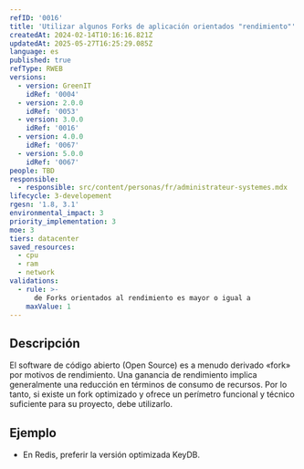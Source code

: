 ```yaml
---
refID: '0016'
title: 'Utilizar algunos Forks de aplicación orientados "rendimiento"'
createdAt: 2024-02-14T10:16:16.821Z
updatedAt: 2025-05-27T16:25:29.085Z
language: es
published: true
refType: RWEB
versions:
  - version: GreenIT
    idRef: '0004'
  - version: 2.0.0
    idRef: '0053'
  - version: 3.0.0
    idRef: '0016'
  - version: 4.0.0
    idRef: '0067'
  - version: 5.0.0
    idRef: '0067'
people: TBD
responsible:
  - responsible: src/content/personas/fr/administrateur-systemes.mdx
lifecycle: 3-developement
rgesn: '1.8, 3.1'
environmental_impact: 3
priority_implementation: 3
moe: 3
tiers: datacenter
saved_resources:
  - cpu
  - ram
  - network
validations:
  - rule: >-
      de Forks orientados al rendimiento es mayor o igual a
    maxValue: 1
---
```


## Descripción

El software de código abierto (Open Source) es a menudo derivado «fork» por motivos de rendimiento. Una ganancia de rendimiento implica generalmente una reducción en términos de consumo de recursos. Por lo tanto, si existe un fork optimizado y ofrece un perímetro funcional y técnico suficiente para su proyecto, debe utilizarlo.

## Ejemplo

 - En Redis, preferir la versión optimizada KeyDB.


